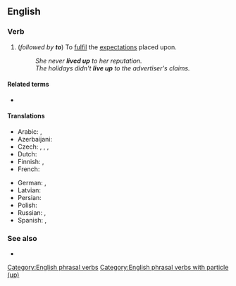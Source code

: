 ==English==

===Verb===
{{en-verb|*}}

# {{lb|en|intransitive}} (''followed by '''to''''') To [[fulfil]] the [[expectation]]s placed upon.
#: ''She never '''lived up''' to her reputation.''
#: ''The holidays didn't '''live up''' to the advertiser's claims.''

====Related terms====
* {{l|en|live it up}}

====Translations====
{{trans-top|to fulfil the expectations placed upon}}
* Arabic: {{t|ar|ارتقى إلى}}, {{t|ar|كان في مستوى}}
* Azerbaijani: {{t|az|doğrultmaq}}
* Czech: {{t+|cs|splnit}}, {{t+|cs|naplnit}}, {{t|cs|dostát}}, {{t+|cs|odpovídat}}
* Dutch: {{t+|nl|waarmaken}}
* Finnish: {{t|fi|[[täyttää]] [[odotukset]]}}, {{t|fi|[[olla]] ([[jonkin]]) [[veroinen]]}}
* French: {{t+|fr|être à la hauteur}}
{{trans-mid}}
* German: {{t-check|de|[[gerecht]] [[werden]]}} <!-- was "[[gerecht]] [[werden]]" - assumed sum-of-parts; if an idiom, remove the wikilinks to the individual words. see [[User:Kephir/gadgets/xte#Translation_fixing]] -->, {{t+check|de|halten}}
* Latvian: {{t|lv|attaisnot cerības}}
* Persian: {{t|fa|برآورده کردن|sc=fa-Arab}}
* Polish: {{t|pl|spełnić oczekiwania}}
* Russian: {{t+|ru|опра́вдывать|impf}}, {{t+|ru|оправда́ть|pf}}
* Spanish: {{t|es|estar a la altura}}, {{t+|es|dar la talla}}
{{trans-bottom}}

===See also===
* {{l|en|make good on}}

[[Category:English phrasal verbs]]
[[Category:English phrasal verbs with particle (up)]]